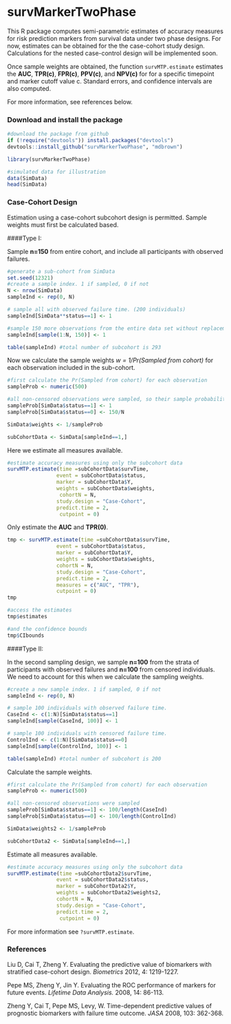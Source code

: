 survMarkerTwoPhase
=============================================

This R package computes semi-parametric estimates of accuracy measures for risk prediction markers from survival data under two phase designs. For now, estimates can be obtained for the the case-cohort study design. Calculations for the nested case-control design will be implemented soon.

Once sample weights are obtained, the function `survMTP.estimate` estimates the **AUC**, **TPR(c)**, **FPR(c)**, **PPV(c)**, and **NPV(c)** for for a specific timepoint and marker cutoff value c. Standard errors, and confidence intervals are also computed. 

For more information, see references below. 


### Download and install the package


```r
#download the package from github
if (!require("devtools")) install.packages("devtools")
devtools::install_github("survMarkerTwoPhase", "mdbrown")
```

```r
library(survMarkerTwoPhase)

#simulated data for illustration
data(SimData)
head(SimData)
```



### Case-Cohort Design

Estimation using a case-cohort subcohort design is permitted. Sample weights must first be calculated based.

####Type I: 
 
Sample **n=150** from entire cohort, and include all participants with observed failures. 

```r
#generate a sub-cohort from SimData
set.seed(12321)
#create a sample index. 1 if sampled, 0 if not
N <- nrow(SimData)
sampleInd <- rep(0, N)

# sample all with observed failure time. (200 individuals)
sampleInd[SimData**status==1] <- 1

#sample 150 more observations from the entire data set without replacement
sampleInd[sample(1:N, 150)] <- 1

table(sampleInd) #total number of subcohort is 293 
```

Now we calculate the sample weights *w = 1/Pr(Sampled from cohort)* for each observation included in the sub-cohort. 
```r

#first calculate the Pr(Sampled from cohort) for each observation
sampleProb <- numeric(500)

#all non-censored observations were sampled, so their sample probability is 1
sampleProb[SimData$status==1] <- 1 
sampleProb[SimData$status==0] <- 150/N

SimData$weights <- 1/sampleProb

subCohortData <- SimData[sampleInd==1,]
```

Here we estimate all measures available. 

```r
#estimate accuracy measures using only the subcohort data
survMTP.estimate(time =subCohortData$survTime, 
                event = subCohortData$status, 
                marker = subCohortData$Y,
                weights = subCohortData$weights,
                 cohortN = N,
                study.design = "Case-Cohort",
                predict.time = 2, 
                 cutpoint = 0)

```

Only estimate the **AUC** and **TPR(0)**. 

```r
tmp <- survMTP.estimate(time =subCohortData$survTime, 
                event = subCohortData$status, 
                marker = subCohortData$Y,
                weights = subCohortData$weights,
                cohortN = N,
                study.design = "Case-Cohort",
                predict.time = 2, 
                measures = c("AUC", "TPR"),
                cutpoint = 0)
tmp
```

```r
#access the estimates 
tmp$estimates

#and the confidence bounds
tmp$CIbounds
```

####Type II: 
 
In the second sampling design, we sample **n=100** from the strata of participants with observed failures and **n=100** from censored individuals. We need to account for this when we calculate the sampling weights. 

```r

#create a new sample index. 1 if sampled, 0 if not
sampleInd <- rep(0, N)

# sample 100 individuals with observed failure time. 
CaseInd <- c(1:N)[SimData$status==1] 
sampleInd[sample(CaseInd, 100)] <- 1

# sample 100 individuals with censored failure time. 
ControlInd <- c(1:N)[SimData$status==0] 
sampleInd[sample(ControlInd, 100)] <- 1

table(sampleInd) #total number of subcohort is 200 
```

Calculate the sample weights.

```r

#first calculate the Pr(Sampled from cohort) for each observation
sampleProb <- numeric(500)

#all non-censored observations were sampled
sampleProb[SimData$status==1] <- 100/length(CaseInd) 
sampleProb[SimData$status==0] <- 100/length(ControlInd)

SimData$weights2 <- 1/sampleProb

subCohortData2 <- SimData[sampleInd==1,]
```

Estimate all measures available. 

```r
#estimate accuracy measures using only the subcohort data
survMTP.estimate(time =subCohortData2$survTime, 
                event = subCohortData2$status, 
                marker = subCohortData2$Y,
                weights = subCohortData2$weights2,
                cohortN = N,
                study.design = "Case-Cohort",
                predict.time = 2, 
                 cutpoint = 0)

```
For more information see `?survMTP.estimate`. 


### References
Liu D, Cai T, Zheng Y. Evaluating the predictive value of biomarkers with stratified case-cohort design. *Biometrics* 2012, 4: 1219-1227.

Pepe MS, Zheng Y, Jin Y. Evaluating the ROC performance of markers for future events. *Lifetime Data Analysis.* 2008, 14: 86-113.

Zheng Y, Cai T, Pepe MS, Levy, W. Time-dependent predictive values of prognostic biomarkers with failure time outcome. *JASA* 2008, 103: 362-368.














